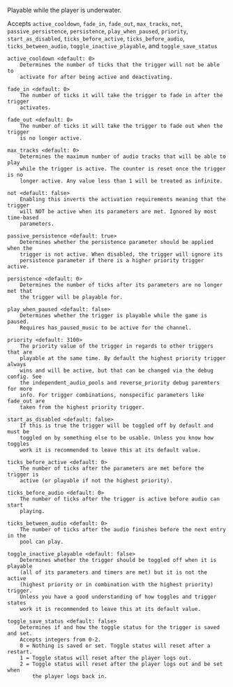 Playable while the player is underwater.

Accepts `active_cooldown`, `fade_in`, `fade_out`, `max_tracks`, `not`, `passive_persistence`, `persistence`,
 `play_when_paused`, `priority`, `start_as_disabled`, `ticks_before_active`, `ticks_before_audio`,
 `ticks_between_audio`, `toggle_inactive_playable`, and `toggle_save_status`

```
active_cooldown <default: 0>
    Determines the number of ticks that the trigger will not be able to
    activate for after being active and deactivating.

fade_in <default: 0>
    The number of ticks it will take the trigger to fade in after the trigger
    activates.

fade_out <default: 0>
    The number of ticks it will take the trigger to fade out when the trigger
    is no longer active.

max_tracks <default: 0>
    Determines the maximum number of audio tracks that will be able to play
    while the trigger is active. The counter is reset once the trigger is no
    longer active. Any value less than 1 will be treated as infinite.

not <default: false>
    Enabling this inverts the activation requirements meaning that the trigger
    will NOT be active when its parameters are met. Ignored by most time-based
    parameters.

passive_persistence <default: true>
    Determines whether the persistence parameter should be applied when the
    trigger is not active. When disabled, the trigger will ignore its
    persistence parameter if there is a higher priority trigger active.

persistence <default: 0>
    Determines the number of ticks after its parameters are no longer met that
    the trigger will be playable for.

play_when_paused <default: false>
    Determines whether the trigger is playable while the game is paused.
    Requires has_paused_music to be active for the channel.

priority <default: 3100>
    The priority value of the trigger in regards to other triggers that are
    playable at the same time. By default the highest priority trigger always
    wins and will be active, but that can be changed via the debug config. See
    the independent_audio_pools and reverse_priority debug paremters for more
    info. For trigger combinations, nonspecific parameters like fade_out are
    taken from the highest priority trigger.

start_as_disabled <default: false>
    If this is true the trigger will be toggled off by default and must be
    toggled on by something else to be usable. Unless you know how toggles
    work it is recommended to leave this at its default value.

ticks_before_active <default: 0>
    The number of ticks after the parameters are met before the trigger is
    active (or playable if not the highest priority).

ticks_before_audio <default: 0>
    The number of ticks after the trigger is active before audio can start
    playing.

ticks_between_audio <default: 0>
    The number of ticks after the audio finishes before the next entry in the
    pool can play.

toggle_inactive_playable <default: false>
    Determines whether the trigger should be toggled off when it is playable
    (all of its parameters and timers are met) but it is not the active
    (highest priority or in combination with the highest priority) trigger.
    Unless you have a good understanding of how toggles and trigger states
    work it is recommended to leave this at its default value.

toggle_save_status <default: false>
    Determines if and how the toggle status for the trigger is saved and set.
    Accepts integers from 0-2.
    0 = Nothing is saved or set. Toggle status will reset after a restart.
    1 = Toggle status will reset after the player logs out.
    2 = Toggle status will reset after the player logs out and be set when
        the player logs back in.
```